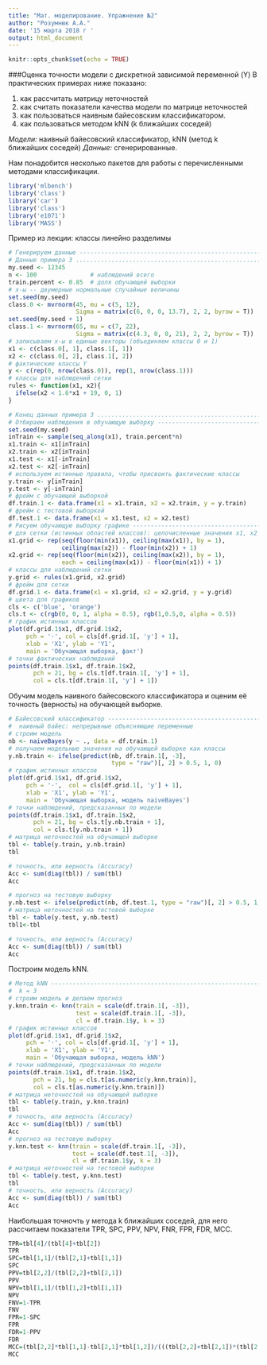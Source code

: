 ---
title: "Мат. моделирование. Упражнение №2"
author: "Розумнюк A.A."
date: '15 марта 2018 г '
output: html_document
---

```{r setup, include=FALSE}
knitr::opts_chunk$set(echo = TRUE)
```

###Оценка точности модели с дискретной зависимой переменной (Y)
В практических примерах ниже показано:

1. как рассчитать матрицу неточностей  
2. как считать показатели качества модели по матрице неточностей 
3. как пользоваться наивным байесовским классификатором.  
4. как пользоваться методом kNN (k ближайших соседей)

*Модели:* наивный байесовский классификатор, kNN (метод k ближайших соседей)
*Данные:* сгенерированные.

Нам понадобится несколько пакетов для работы с перечисленными методами классификации.
```{r}
library('mlbench')
library('class')
library('car')
library('class')
library('e1071')
library('MASS')
```

Пример из лекции: классы линейно разделимы

```{r}
# Генерируем данные ------------------------------------------------------------
# Данные примера 3 .............................................................
my.seed <- 12345
n <- 100               # наблюдений всего
train.percent <- 0.85  # доля обучающей выборки
# x-ы -- двумерные нормальные случайные величины
set.seed(my.seed)
class.0 <- mvrnorm(45, mu = c(5, 12), 
                   Sigma = matrix(c(6, 0, 0, 13.7), 2, 2, byrow = T))
set.seed(my.seed + 1)
class.1 <- mvrnorm(65, mu = c(7, 22), 
                   Sigma = matrix(c(4.3, 0, 0, 21), 2, 2, byrow = T))
# записываем x-ы в единые векторы (объединяем классы 0 и 1)
x1 <- c(class.0[, 1], class.1[, 1])
x2 <- c(class.0[, 2], class.1[, 2])
# фактические классы Y
y <- c(rep(0, nrow(class.0)), rep(1, nrow(class.1)))
# классы для наблюдений сетки
rules <- function(x1, x2){
  ifelse(x2 < 1.6*x1 + 19, 0, 1)
}

# Конец данных примера 3 .......................................................
# Отбираем наблюдения в обучающую выборку --------------------------------------
set.seed(my.seed)
inTrain <- sample(seq_along(x1), train.percent*n)
x1.train <- x1[inTrain]
x2.train <- x2[inTrain]
x1.test <- x1[-inTrain]
x2.test <- x2[-inTrain]
# используем истинные правила, чтобы присвоить фактические классы
y.train <- y[inTrain]
y.test <- y[-inTrain]
# фрейм с обучающей выборкой
df.train.1 <- data.frame(x1 = x1.train, x2 = x2.train, y = y.train)
# фрейм с тестовой выборкой
df.test.1 <- data.frame(x1 = x1.test, x2 = x2.test)
# Рисуем обучающую выборку графике ---------------------------------------------
# для сетки (истинных областей классов): целочисленные значения x1, x2
x1.grid <- rep(seq(floor(min(x1)), ceiling(max(x1)), by = 1),
               ceiling(max(x2)) - floor(min(x2)) + 1)
x2.grid <- rep(seq(floor(min(x2)), ceiling(max(x2)), by = 1),
               each = ceiling(max(x1)) - floor(min(x1)) + 1)
# классы для наблюдений сетки
y.grid <- rules(x1.grid, x2.grid)
# фрейм для сетки
df.grid.1 <- data.frame(x1 = x1.grid, x2 = x2.grid, y = y.grid)
# цвета для графиков
cls <- c('blue', 'orange')
cls.t <- c(rgb(0, 0, 1, alpha = 0.5), rgb(1,0.5,0, alpha = 0.5))
# график истинных классов
plot(df.grid.1$x1, df.grid.1$x2, 
     pch = '·', col = cls[df.grid.1[, 'y'] + 1],
     xlab = 'X1', ylab = 'Y1',
     main = 'Обучающая выборка, факт')
# точки фактических наблюдений
points(df.train.1$x1, df.train.1$x2,
       pch = 21, bg = cls.t[df.train.1[, 'y'] + 1], 
       col = cls.t[df.train.1[, 'y'] + 1])

```

Обучим модель наивного байесовского классификатора и оценим её точность (верность) на обучающей выборке.

```{r}
# Байесовский классификатор ----------------------------------------------------
#  наивный байес: непрерывные объясняющие переменные
# строим модель
nb <- naiveBayes(y ~ ., data = df.train.1)
# получаем модельные значения на обучающей выборке как классы
y.nb.train <- ifelse(predict(nb, df.train.1[, -3], 
                             type = "raw")[, 2] > 0.5, 1, 0)
# график истинных классов
plot(df.grid.1$x1, df.grid.1$x2, 
     pch = '·',  col = cls[df.grid.1[, 'y'] + 1], 
     xlab = 'X1', ylab = 'Y1',
     main = 'Обучающая выборка, модель naiveBayes')
# точки наблюдений, предсказанных по модели
points(df.train.1$x1, df.train.1$x2, 
       pch = 21, bg = cls.t[y.nb.train + 1], 
       col = cls.t[y.nb.train + 1])
# матрица неточностей на обучающей выборке 
tbl <- table(y.train, y.nb.train) 
tbl 

# точность, или верность (Accuracy) 
Acc <- sum(diag(tbl)) / sum(tbl) 
Acc 

# прогноз на тестовую выборку 
y.nb.test <- ifelse(predict(nb, df.test.1, type = "raw")[, 2] > 0.5, 1, 0) 
# матрица неточностей на тестовой выборке 
tbl <- table(y.test, y.nb.test) 
tbl1<-tbl

# точность, или верность (Accuracy) 
Acc <- sum(diag(tbl)) / sum(tbl) 
Acc 

```

Построим модель kNN.

```{r}
# Метод kNN --------------------------------------------------------------------
#  k = 3
# строим модель и делаем прогноз
y.knn.train <- knn(train = scale(df.train.1[, -3]), 
                   test = scale(df.train.1[, -3]),
                   cl = df.train.1$y, k = 3)
# график истинных классов
plot(df.grid.1$x1, df.grid.1$x2, 
     pch = '·', col = cls[df.grid.1[, 'y'] + 1],
     xlab = 'X1', ylab = 'Y1',
     main = 'Обучающая выборка, модель kNN')
# точки наблюдений, предсказанных по модели
points(df.train.1$x1, df.train.1$x2, 
       pch = 21, bg = cls.t[as.numeric(y.knn.train)], 
       col = cls.t[as.numeric(y.knn.train)])
# матрица неточностей на обучающей выборке 
tbl <- table(y.train, y.knn.train)
tbl
# точность, или верность (Accuracy) 
Acc <- sum(diag(tbl)) / sum(tbl)
Acc
# прогноз на тестовую выборку
y.knn.test <- knn(train = scale(df.train.1[, -3]), 
                  test = scale(df.test.1[, -3]),
                  cl = df.train.1$y, k = 3)
# матрица неточностей на тестовой выборке
tbl <- table(y.test, y.knn.test)
tbl
# точность, или верность (Accuracy) 
Acc <- sum(diag(tbl)) / sum(tbl)
Acc

```

Наибольшая точночть у метода k ближайших соседей, для него рассчитаем показатели TPR, SPC, PPV, NPV, FNR, FPR, FDR, MCC.

```{r}

TPR=tbl[4]/(tbl[4]+tbl[2])
TPR
SPC=tbl[1,1]/(tbl[2,1]+tbl[1,1])
SPC
PPV=tbl[2,2]/(tbl[2,2]+tbl[2,1])
PPV
NPV=tbl[1,1]/(tbl[1,2]+tbl[1,1])
NPV
FNV=1-TPR
FNV
FPR=1-SPC
FPR
FDR=1-PPV
FDR
MCC=(tbl[2,2]*tbl[1,1]-tbl[2,1]*tbl[1,2])/(((tbl[2,2]+tbl[2,1])*(tbl[2,2]+tbl[1,2])*(tbl[1,1]+tbl[2,1])*(tbl[1,1]+tbl[1,2]))^(1/2))
MCC
```